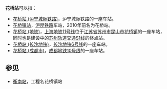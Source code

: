 {{distinguish|画桥站|华桥站}}
'''花桥站'''可以指：
*[[花桥站_(沪宁城际铁路)|花桥站 (沪宁城际铁路)]]，沪宁城际铁路的一座车站。
*[[花桥镇站|花桥镇站]]，[[沪昆铁路|沪昆铁路]]车站，2010年前名为花桥站。
*[[花桥站_(地铁)|花桥站 (地铁)]]，[[上海地铁11号线|上海地铁11号线]]位于[[江苏省|江苏省]][[苏州市|苏州市]][[昆山市|昆山市]][[花桥镇_(昆山市)|花桥镇]]的一座车站，同时也是建设中的[[苏州轨道交通|苏州轨道交通]][[苏州轨道交通S1线|S1线]]的终点站。
*[[花桥站_(长沙地铁)|花桥站 (长沙地铁)]]，[[长沙地铁6号线|长沙地铁6号线]]的一座车站。
*[[花桥站_(成都市)|花桥站 (成都市)]]，[[成都地铁10号线|成都地铁10号线]]的一座车站。

==参见==
*[[衡南站|衡南站]]，工程名花桥镇站
{{disambig|Cat=三字车站名消歧义}}